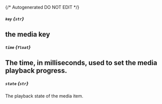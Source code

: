 {/* Autogenerated DO NOT EDIT  */}
##### `key` *{`str`}*
the media key
---
##### `time` *{`float`}*
The time, in milliseconds, used to set the media playback progress.
---
##### `state` *{`str`}*
The playback state of the media item.


